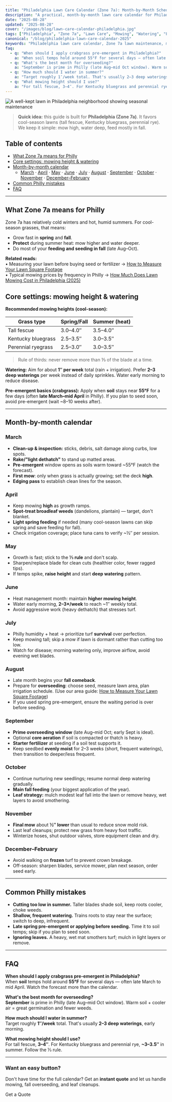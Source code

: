 ```yaml
---
title: "Philadelphia Lawn Care Calendar (Zone 7a): Month-by-Month Schedule — Mowing Height, Watering, Fertilizer & Overseeding"
description: "A practical, month-by-month lawn care calendar for Philadelphia (Zone 7a): correct mowing heights, watering targets, fertilization, pre-emergent timing, weed control, and the best window for fall overseeding."
date: "2025-08-28"
updated: "2025-08-28"
cover: "/images/blog/lawn-care-calendar-philadelphia.jpg"
tags: ["Philadelphia", "Zone 7a", "Lawn Care", "Mowing", "Watering", "Fertilizer", "Overseeding", "Weeds"]
canonical: "/blog/philadelphia-lawn-care-calendar-2025"
keywords: "Philadelphia lawn care calendar, Zone 7a lawn maintenance, mowing height Philadelphia, watering schedule, fall overseeding, pre-emergent timing"
faq:
  - q: "When should I apply crabgrass pre-emergent in Philadelphia?"
    a: "When soil temps hold around 55°F for several days — often late March to mid April. Watch the forecast more than the calendar."
  - q: "What's the best month for overseeding?"
    a: "September is prime in Philly (late Aug–mid Oct window). Warm soil + cooler air = great germination and fewer weeds."
  - q: "How much should I water in summer?"
    a: "Target roughly 1″/week total. That's usually 2–3 deep waterings, early morning."
  - q: "What mowing height should I use?"
    a: "For tall fescue, 3–4″. For Kentucky bluegrass and perennial rye, ~3–3.5″ in summer. Follow the ⅓ rule."
---
```


<script type="application/ld+json">
{JSON.stringify({
  "@context": "https://schema.org",
  "@type": "Article",
  headline: "Philadelphia Lawn Care Calendar (Zone 7a): Month-by-Month Schedule — Mowing Height, Watering, Fertilizer & Overseeding",
  datePublished: "2025-08-28",
  dateModified: "2025-08-28",
  image: ["/images/blog/lawn-care-calendar-philadelphia.jpg"],
  author: {"@type":"Organization","name":"Yardory Lawn Care"},
  mainEntityOfPage: {"@type":"WebPage","@id": "https://yardory.com/blog/philadelphia-lawn-care-calendar-2025"}
})}
</script>

![A well-kept lawn in Philadelphia neighborhood showing seasonal maintenance](/images/blog/lawn-care-calendar-philadelphia.jpg)

> **Quick idea:** this guide is built for **Philadelphia (Zone 7a)**. It favors cool-season lawns (tall fescue, Kentucky bluegrass, perennial rye). We keep it simple: mow high, water deep, feed mostly in fall.

## Table of contents
- [What Zone 7a means for Philly](#what-zone-7a-means-for-philly)
- [Core settings: mowing height & watering](#core-settings-mowing-height--watering)
- [Month-by-month calendar](#month-by-month-calendar)
  - [March](#march) · [April](#april) · [May](#may) · [June](#june) · [July](#july) · [August](#august) · [September](#september) · [October](#october) · [November](#november) · [December–February](#december–february)
- [Common Philly mistakes](#common-philly-mistakes)
- [FAQ](#faq)

---

## What Zone 7a means for Philly
Zone 7a has relatively cold winters and hot, humid summers. For cool-season grasses, that means:
- Grow fast in **spring** and **fall**.
- **Protect** during summer heat: mow higher and water deeper.
- Do most of your **feeding and seeding in fall** (late Aug–Oct).

**Related reads:**  
• Measuring your lawn before buying seed or fertilizer → [How to Measure Your Lawn Square Footage](/blog/how-to-measure-lawn-square-footage-philadelphia-2025)  
• Typical mowing prices by frequency in Philly → [How Much Does Lawn Mowing Cost in Philadelphia (2025)](/blog/mowing-prices-philadelphia-2025)

## Core settings: mowing height & watering

**Recommended mowing heights (cool-season):**

| Grass type           | Spring/Fall | Summer (heat) |
|----------------------|-------------|----------------|
| Tall fescue          | 3.0–4.0″    | 3.5–4.0″       |
| Kentucky bluegrass   | 2.5–3.5″    | 3.0–3.5″       |
| Perennial ryegrass   | 2.5–3.0″    | 3.0–3.5″       |

> Rule of thirds: never remove more than **⅓** of the blade at a time.

**Watering:** Aim for about **1″ per week** total (rain + irrigation). Prefer **2–3 deep waterings** per week instead of daily sprinkles. Water early morning to reduce disease.

**Pre-emergent basics (crabgrass):** Apply when **soil** stays near **55°F** for a few days (often **late March–mid April** in Philly). If you plan to seed soon, avoid pre-emergent (wait ~8–10 weeks after).

---

## Month-by-month calendar

### March
- **Clean-up & inspection:** sticks, debris, salt damage along curbs, low spots.
- **Rake/"light dethatch"** to stand up matted areas.
- **Pre-emergent** window opens as soils warm toward ~55°F (watch the forecast).  
- **First mow**: only when grass is actually growing; set the deck **high**.
- **Edging pass** to establish clean lines for the season.

### April
- Keep mowing **high** as growth ramps.
- **Spot-treat broadleaf weeds** (dandelions, plantain) — target, don't blanket.
- **Light spring feeding** if needed (many cool-season lawns can skip spring and save feeding for fall).
- Check irrigation coverage; place tuna cans to verify ~½″ per session.

### May
- Growth is fast; stick to the **⅓ rule** and don't scalp.
- Sharpen/replace blade for clean cuts (healthier color, fewer ragged tips).
- If temps spike, **raise height** and start **deep watering** pattern.

### June
- Heat management month: maintain **higher mowing height**.
- Water early morning, **2–3×/week** to reach ~1″ weekly total.
- Avoid aggressive work (heavy dethatch) that stresses turf.

### July
- Philly humidity + heat → prioritize turf **survival** over perfection.
- Keep mowing tall; skip a mow if lawn is dormant rather than cutting too low.
- Watch for disease; morning watering only, improve airflow, avoid evening wet blades.

### August
- Late month begins your **fall comeback**.
- Prepare for **overseeding**: choose seed, measure lawn area, plan irrigation schedule. (Use our area guide: [How to Measure Your Lawn Square Footage](/blog/how-to-measure-lawn-square-footage-philadelphia-2025))
- If you used spring pre-emergent, ensure the waiting period is over before seeding.

### September
- **Prime overseeding window** (late Aug–mid Oct; early Sept is ideal).  
- Optional **core aeration** if soil is compacted or thatch is heavy.  
- **Starter fertilizer** at seeding if a soil test supports it.  
- Keep seedbed **evenly moist** for 2–3 weeks (short, frequent waterings), then transition to deeper/less frequent.

### October
- Continue nurturing new seedlings; resume normal deep watering gradually.
- **Main fall feeding** (your biggest application of the year).
- **Leaf strategy:** mulch modest leaf fall into the lawn or remove heavy, wet layers to avoid smothering.

### November
- **Final mow** about **½″ lower** than usual to reduce snow mold risk.
- Last leaf cleanups; protect new grass from heavy foot traffic.
- Winterize hoses, shut outdoor valves, store equipment clean and dry.

### December–February
- Avoid walking on **frozen** turf to prevent crown breakage.
- Off-season: sharpen blades, service mower, plan next season, order seed early.

---

## Common Philly mistakes
- **Cutting too low in summer.** Taller blades shade soil, keep roots cooler, choke weeds.  
- **Shallow, frequent watering.** Trains roots to stay near the surface; switch to deep, infrequent.  
- **Late spring pre-emergent or applying before seeding.** Time it to soil temps; skip if you plan to seed soon.  
- **Ignoring leaves.** A heavy, wet mat smothers turf; mulch in light layers or remove.

---

## FAQ

**When should I apply crabgrass pre-emergent in Philadelphia?**  
When **soil** temps hold around **55°F** for several days — often late March to mid April. Watch the forecast more than the calendar.

**What's the best month for overseeding?**  
**September** is prime in Philly (late Aug–mid Oct window). Warm soil + cooler air = great germination and fewer weeds.

**How much should I water in summer?**  
Target roughly **1″/week** total. That's usually **2–3 deep waterings**, early morning.

**What mowing height should I use?**  
For tall fescue, **3–4″**. For Kentucky bluegrass and perennial rye, **~3–3.5″** in summer. Follow the ⅓ rule.

---

### Want an easy button?
Don't have time for the full calendar? Get an **instant quote** and let us handle mowing, fall overseeding, and leaf cleanups.  

<CTA href="/quote">Get a Quote</CTA>
